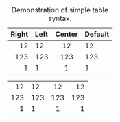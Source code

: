   Right     Left     Center     Default
-------     ------ ----------   -------
     12     12        12            12
    123     123       123          123
      1     1          1             1

Table: Demonstration of simple table syntax.

-------     ------ ----------   -------
     12     12        12             12
    123     123       123           123
      1     1          1              1
-------     ------ ----------   -------
